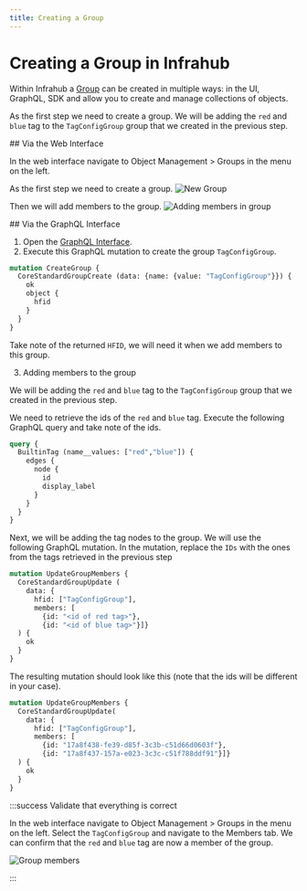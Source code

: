 ```yaml
---
title: Creating a Group
---
```



<!-- vale off -->
# Creating a Group in Infrahub
<!-- vale on -->

Within Infrahub a [Group](../topics/groups) can be created in multiple ways: in the UI, GraphQL, SDK and allow you to create and manage collections of objects.

As the first step we need to create a group.
We will be adding the `red` and `blue` tag to the `TagConfigGroup` group that we created in the previous step.

<Tabs>
  <TabItem value="Via the Web Interface" default>
  ## Via the Web Interface

  In the web interface navigate to Object Management > Groups  in the menu on the left.

  As the first step we need to create a group.
  ![New Group](../media/group_tagconfig_grp_new_grp.png)

  Then we will add members to the group.
  ![Adding members in group](../media/group_tagconfig_grp_adding_members.png)

  </TabItem>

  <TabItem value="Via the GraphQL Interface">
  ## Via the GraphQL Interface

  1. Open the [GraphQL Interface](http://localhost:8000/graphql).
  2. Execute this GraphQL mutation to create the group `TagConfigGroup`.

  ```graphql
  mutation CreateGroup {
    CoreStandardGroupCreate (data: {name: {value: "TagConfigGroup"}}) {
      ok
      object {
        hfid
      }
    }
  }
  ```

  Take note of the returned `HFID`, we will need it when we add members to this group.

  3. Adding members to the group

  We will be adding the `red` and `blue` tag to the `TagConfigGroup` group that we created in the previous step.

  We need to retrieve the ids of the `red` and `blue` tag. Execute the following GraphQL query and take note of the ids.

  ```graphql
  query {
    BuiltinTag (name__values: ["red","blue"]) {
      edges {
        node {
          id
          display_label
        }
      }
    }
  }
  ```

  Next, we will be adding the tag nodes to the group. We will use the following GraphQL mutation.
  In the mutation, replace the `IDs` with the ones from the tags retrieved in the previous step

  ```graphql
  mutation UpdateGroupMembers {
    CoreStandardGroupUpdate (
      data: {
        hfid: ["TagConfigGroup"],
        members: [
          {id: "<id of red tag>"},
          {id: "<id of blue tag>"}]}
    ) {
      ok
    }
  }
  ```

  The resulting mutation should look like this (note that the ids will be different in your case).

  ```graphql
  mutation UpdateGroupMembers {
    CoreStandardGroupUpdate(
      data: {
        hfid: ["TagConfigGroup"],
        members: [
          {id: "17a8f438-fe39-d85f-3c3b-c51d66d0603f"},
          {id: "17a8f437-157a-e023-3c3c-c51f788ddf91"}]}
    ) {
      ok
    }
  }
  ```

  :::success Validate that everything is correct

  In the web interface navigate to Object Management > Groups  in the menu on the left.
  Select the `TagConfigGroup` and navigate to the Members tab. We can confirm that the `red` and `blue` tag are now a member of the group.

  ![Group members](../media/group_tagconfig_grp_new_members.png)

  :::

  </TabItem>
</Tabs>
